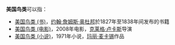 '''美国鸟类'''可以指：
* [[美国鸟类_(书)|美国鸟类 (书)]]，[[约翰·詹姆斯·奥杜邦|约翰·詹姆斯·奥杜邦]]於1827年至1838年间发布的书籍
* [[美国鸟类_(电影)|美国鸟类 (电影)]]，2008年电影，[[克莱格·卢卡斯|克莱格·卢卡斯]]导演
* [[美国鸟类_(小说)|美国鸟类 (小说)]]，1971年小说，[[玛丽·麦卡锡_(作家)|玛丽·麦卡锡]]作品
{{disambig|M|Cat=四字作品消歧义}}